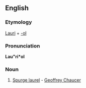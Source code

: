 ==English==

===Etymology===
[[Lauri]] + [[-ol]]

===Pronunciation===
'''Lau"ri*ol'''
{{rfp|lang=en}}

===Noun===
{{head|en|noun}}

# {{obsolete}} [[Spurge laurel]] - [[w:Geoffrey Chaucer|Geoffrey Chaucer]]